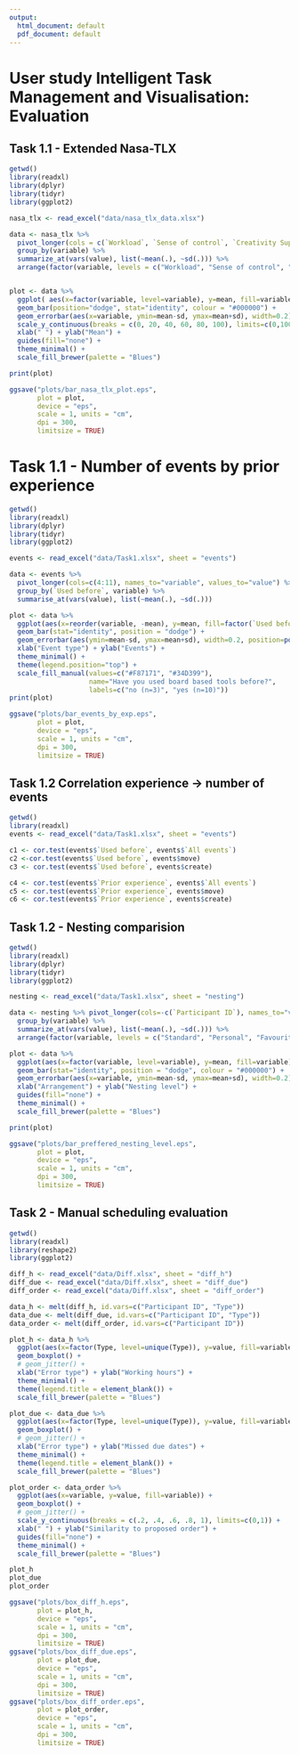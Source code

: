 ```yaml
---
output:
  html_document: default
  pdf_document: default
---
```

# User study Intelligent Task Management and Visualisation: Evaluation

## Task 1.1 - Extended Nasa-TLX
```r
getwd()
library(readxl)
library(dplyr)
library(tidyr)
library(ggplot2)

nasa_tlx <- read_excel("data/nasa_tlx_data.xlsx")

data <- nasa_tlx %>%
  pivot_longer(cols = c(`Workload`, `Sense of control`, `Creativity Support Index`), names_to="variable", values_to="value") %>%
  group_by(variable) %>%
  summarize_at(vars(value), list(~mean(.), ~sd(.))) %>%
  arrange(factor(variable, levels = c("Workload", "Sense of control", "Creativity Support Index")))


plot <- data %>%
  ggplot( aes(x=factor(variable, level=variable), y=mean, fill=variable)) + 
  geom_bar(position="dodge", stat="identity", colour = "#000000") + 
  geom_errorbar(aes(x=variable, ymin=mean-sd, ymax=mean+sd), width=0.2) + 
  scale_y_continuous(breaks = c(0, 20, 40, 60, 80, 100), limits=c(0,100)) +
  xlab(" ") + ylab("Mean") +
  guides(fill="none") +
  theme_minimal() +
  scale_fill_brewer(palette = "Blues")

print(plot)

ggsave("plots/bar_nasa_tlx_plot.eps",
       plot = plot,
       device = "eps",
       scale = 1, units = "cm",
       dpi = 300,
       limitsize = TRUE)
```

# Task 1.1 - Number of events by prior experience 
```r
getwd()
library(readxl)
library(dplyr)
library(tidyr)
library(ggplot2)

events <- read_excel("data/Task1.xlsx", sheet = "events")

data <- events %>%
  pivot_longer(cols=c(4:11), names_to="variable", values_to="value") %>%
  group_by(`Used before`, variable) %>%
  summarise_at(vars(value), list(~mean(.), ~sd(.)))

plot <- data %>%
  ggplot(aes(x=reorder(variable, -mean), y=mean, fill=factor(`Used before`))) + 
  geom_bar(stat="identity", position = "dodge") + 
  geom_errorbar(aes(ymin=mean-sd, ymax=mean+sd), width=0.2, position=position_dodge(.9)) + 
  xlab("Event type") + ylab("Events") +
  theme_minimal() +
  theme(legend.position="top") + 
  scale_fill_manual(values=c("#F87171", "#34D399"), 
                    name="Have you used board based tools before?",
                    labels=c("no (n=3)", "yes (n=10)"))
print(plot)

ggsave("plots/bar_events_by_exp.eps",
       plot = plot,
       device = "eps",
       scale = 1, units = "cm",
       dpi = 300,
       limitsize = TRUE)
```

## Task 1.2 Correlation experience -> number of events
```r
getwd()
library(readxl)
events <- read_excel("data/Task1.xlsx", sheet = "events")

c1 <- cor.test(events$`Used before`, events$`All events`)
c2 <-cor.test(events$`Used before`, events$move)
c3 <- cor.test(events$`Used before`, events$create)

c4 <- cor.test(events$`Prior experience`, events$`All events`)
c5 <- cor.test(events$`Prior experience`, events$move)
c6 <- cor.test(events$`Prior experience`, events$create)
```

## Task 1.2 - Nesting comparision
```r
getwd()
library(readxl)
library(dplyr)
library(tidyr)
library(ggplot2)

nesting <- read_excel("data/Task1.xlsx", sheet = "nesting")

data <- nesting %>% pivot_longer(cols=-c(`Participant ID`), names_to="variable", values_to="value") %>% 
  group_by(variable) %>% 
  summarize_at(vars(value), list(~mean(.), ~sd(.))) %>%
  arrange(factor(variable, levels = c("Standard", "Personal", "Favourite of proposed", "Favourite overall")))

plot <- data %>%
  ggplot(aes(x=factor(variable, level=variable), y=mean, fill=variable)) + 
  geom_bar(stat="identity", position = "dodge", colour = "#000000") + 
  geom_errorbar(aes(x=variable, ymin=mean-sd, ymax=mean+sd), width=0.2) + 
  xlab("Arrangement") + ylab("Nesting level") +
  guides(fill="none") +
  theme_minimal() +
  scale_fill_brewer(palette = "Blues")

print(plot)

ggsave("plots/bar_preffered_nesting_level.eps",
       plot = plot,
       device = "eps",
       scale = 1, units = "cm",
       dpi = 300,
       limitsize = TRUE)
```

## Task 2 - Manual scheduling evaluation
```r
getwd()
library(readxl)
library(reshape2)
library(ggplot2)

diff_h <- read_excel("data/Diff.xlsx", sheet = "diff_h")
diff_due <- read_excel("data/Diff.xlsx", sheet = "diff_due")
diff_order <- read_excel("data/Diff.xlsx", sheet = "diff_order")

data_h <- melt(diff_h, id.vars=c("Participant ID", "Type"))
data_due <- melt(diff_due, id.vars=c("Participant ID", "Type"))
data_order <- melt(diff_order, id.vars=c("Participant ID"))

plot_h <- data_h %>%
  ggplot(aes(x=factor(Type, level=unique(Type)), y=value, fill=variable)) + 
  geom_boxplot() + 
  # geom_jitter() +
  xlab("Error type") + ylab("Working hours") + 
  theme_minimal() + 
  theme(legend.title = element_blank()) +
  scale_fill_brewer(palette = "Blues")

plot_due <- data_due %>%
  ggplot(aes(x=factor(Type, level=unique(Type)), y=value, fill=variable)) + 
  geom_boxplot() + 
  # geom_jitter() +
  xlab("Error type") + ylab("Missed due dates") +
  theme_minimal() + 
  theme(legend.title = element_blank()) +
  scale_fill_brewer(palette = "Blues")

plot_order <- data_order %>%
  ggplot(aes(x=variable, y=value, fill=variable)) + 
  geom_boxplot() + 
  # geom_jitter() +
  scale_y_continuous(breaks = c(.2, .4, .6, .8, 1), limits=c(0,1)) +
  xlab(" ") + ylab("Similarity to proposed order") + 
  guides(fill="none") +
  theme_minimal() + 
  scale_fill_brewer(palette = "Blues")

plot_h
plot_due
plot_order

ggsave("plots/box_diff_h.eps",
       plot = plot_h,
       device = "eps",
       scale = 1, units = "cm",
       dpi = 300,
       limitsize = TRUE)
ggsave("plots/box_diff_due.eps",
       plot = plot_due,
       device = "eps",
       scale = 1, units = "cm",
       dpi = 300,
       limitsize = TRUE)
ggsave("plots/box_diff_order.eps",
       plot = plot_order,
       device = "eps",
       scale = 1, units = "cm",
       dpi = 300,
       limitsize = TRUE)
```


